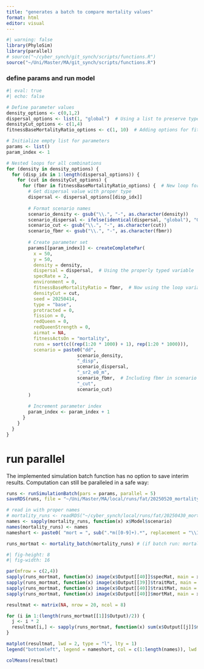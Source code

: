 ```yaml
---
title: "generates a batch to compare mortality values"
format: html
editor: visual
---
```


```r
#| warning: false
library(PhyloSim)
library(parallel)
# source("~/cyber_synch/git_synch/scripts/functions.R")
source("~/Uni/Master/MA/git_synch/scripts/functions.R")
```

### define params and run model

```r
#| eval: true
#| echo: false

# Define parameter values
density_options <- c(0,1,2)
dispersal_options <- list(1, "global")  # Using a list to preserve types
densityCut_options <- c(1,4)
fitnessBaseMortalityRatio_options <- c(1, 10)  # Adding options for fitnessBaseMortalityRatio

# Initialize empty list for parameters
params <- list()
param_index <- 1

# Nested loops for all combinations
for (density in density_options) {
  for (disp_idx in 1:length(dispersal_options)) {
    for (cut in densityCut_options) {
      for (fbmr in fitnessBaseMortalityRatio_options) {  # New loop for fitnessBaseMortalityRatio
        # Get dispersal value with proper type
        dispersal <- dispersal_options[[disp_idx]]
        
        # Format scenario names
        scenario_density <- gsub("\\.", "-", as.character(density))
        scenario_dispersal <- ifelse(identical(dispersal, "global"), "G", dispersal)
        scenario_cut <- gsub("\\.", "-", as.character(cut))
        scenario_fbmr <- gsub("\\.", "-", as.character(fbmr))
        
        # Create parameter set
        params[[param_index]] <- createCompletePar(
          x = 50,
          y = 50,
          density = density,
          dispersal = dispersal,  # Using the properly typed variable
          specRate = 2,
          environment = 0,
          fitnessBaseMortalityRatio = fbmr,  # Now using the loop variable
          densityCut = cut,
          seed = 20250414,
          type = "base",
          protracted = 0,
          fission = 0,
          redQueen = 0,
          redQueenStrength = 0,
          airmat = NA,
          fitnessActsOn = "mortality",
          runs = sort(c((rep(1:20 * 1000) + 1), rep(1:20 * 1000))),
          scenario = paste0("dd",
                          scenario_density,
                          "_disp",
                          scenario_dispersal,
                          "_sr2_e0_m",
                          scenario_fbmr,  # Including fbmr in scenario name
                          "_cut",
                          scenario_cut)
        )
        
        # Increment parameter index
        param_index <- param_index + 1
      }
    }
  }
}
```

# run parallel

The implemented simulation batch function has no option to save interim results. Computation can still be paralleled in a safe way:

```r
runs <- runSimulationBatch(pars = params, parallel = 5)
saveRDS(runs, file = "~/Uni/Master/MA/local/runs/fat/20250520_mortality")
```

```r
# read in with proper names
# mortality_runs <- readRDS("~/cyber_synch/local/runs/fat/20250430_mortality")
names <- sapply(mortality_runs, function(x) x$Model$scenario)
names(mortality_runs) <- names
nameshort <- paste0( "mort = ", sub(".*m([0-9]+).*", replacement = "\\1", x = names))
```

```r
runs_mortmat <- mortality_batch(mortality_runs) # (if batch run: mortality_batch)
```

```r
#| fig-height: 8
#| fig-width: 16

par(mfrow = c(2,4))
sapply(runs_mortmat, function(x) image(x$Output[[40]]$specMat, main = x$Model$scenario))
sapply(runs_mortmat, function(x) image(x$Output[[39]]$traitMat, main = x$Model$scenario))
sapply(runs_mortmat, function(x) image(x$Output[[40]]$traitMat, main = x$Model$scenario))
sapply(runs_mortmat, function(x) image(x$Output[[40]]$mortMat, main = x$Model$scenario))
```

```r
resultmat <- matrix(NA, nrow = 20, ncol = 8)

for (i in 1:(length(runs_mortmat[[1]]$Output)/2)) {
  j <- i * 2
  resultmat[i,] <- sapply(runs_mortmat, function(x) sum(x$Output[[j]]$mortMat))
}

matplot(resultmat, lwd = 2, type = "l", lty = 1)
legend("bottomleft", legend = nameshort, col = c(1:length(names)), lwd = 2, bty = "n", ncol = 2)

colMeans(resultmat)
```
